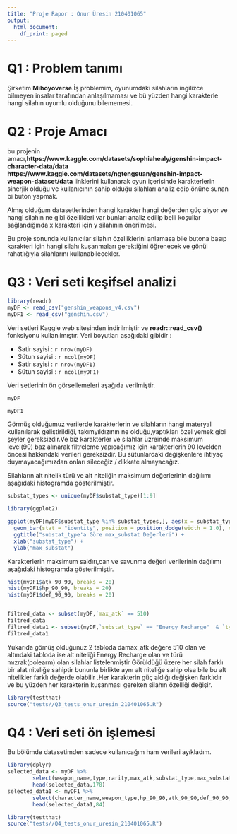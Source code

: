 ```yaml
---
title: "Proje Rapor : Onur Üresin 210401065"
output:
  html_document:
    df_print: paged
---
```



# Q1 : Problem tanımı

Şirketim **Mihoyoverse**.İş problemim, oyunumdaki silahların ingilizce bilmeyen insalar tarafından anlaşılmaması ve bü yüzden hangi karakterle hangi silahın uyumlu olduğunu bilememesi.
 

# Q2 : Proje Amacı
bu projenin amacı,**https://www.kaggle.com/datasets/sophiahealy/genshin-impact-character-data/data** **https://www.kaggle.com/datasets/ngtengsuan/genshin-impact-weapon-dataset/data** linklerini kullanarak
oyun içerisinde karakterlerin sinerjik olduğu ve kullanıcının sahip olduğu silahları analiz edip önüne sunan bi buton yapmak.


Almış olduğum datasetlerinden hangi karakter hangi değerden güç alıyor ve hangi silahın ne gibi özellikleri var bunları analiz edilip belli koşullar sağlandığında 
x karakteri için y silahının önerilmesi.

Bu proje sonunda kullanıcılar silahın özelliklerini anlamasa bile butona basıp karakteri için hangi silahı kuşanmaları gerektiğini öğrenecek ve gönül rahatlığıyla silahlarını kullanabilecekler.


# Q3 : Veri seti keşifsel analizi

```r

library(readr)
myDF <- read_csv("genshin_weapons_v4.csv")
myDF1 <- read_csv("genshin.csv")
```

Veri setleri Kaggle web sitesinden indirilmiştir ve **readr::read_csv()** fonksiyonu kullanılmıştır. Veri boyutları aşağıdaki gibidir :

- Satir sayisi : `r nrow(myDF)`
- Sütun sayisi : `r ncol(myDF)`
- Satir sayisi : `r nrow(myDF1)`
- Sütun sayisi : `r ncol(myDF1)`

Veri setlerinin ön görsellemeleri aşağıda verilmiştir.

```r
myDF
```

```r
myDF1
```

Görmüş olduğumuz verilerde karakterlerin ve silahların hangi materyal kullanılarak geliştirildiği, takımyıldızının ne olduğu,yaptıkları özel yemek gibi şeyler gereksizdir.Ve biz karakterler ve silahlar üzreinde maksimum level(90) baz alınarak filtreleme yapıcağımız için karakterlerin 90 levelden öncesi hakkındaki verileri gereksizdir. Bu sütunlardaki değişkenlere ihtiyaç duymayacağımızdan onları sileceğiz / dikkate almayacağız.



Silahların alt nitelik türü ve alt niteliğin maksimum değerlerinin dağılımı aşağıdaki histogramda gösterilmiştir.


```r

substat_types <- unique(myDF$substat_type)[1:9]

library(ggplot2)

ggplot(myDF[myDF$substat_type %in% substat_types,], aes(x = substat_type, y = max_substat, fill = substat_type)) +
  geom_bar(stat = "identity", position = position_dodge(width = 1.0), color = "black") +
  ggtitle("substat_type'a Göre max_substat Değerleri") +
  xlab("substat_type") +
  ylab("max_substat")

```


Karakterlerin maksimum saldırı,can ve savunma değeri verilerinin dağılımı aşağıdaki histogramda gösterilmiştir.


```r
hist(myDF1$atk_90_90, breaks = 20)
hist(myDF1$hp_90_90, breaks = 20)
hist(myDF1$def_90_90, breaks = 20)


filtred_data <- subset(myDF,`max_atk` == 510) 
filtred_data
filtred_data1 <- subset(myDF,`substat_type` == "Energy Recharge"  & `type` == "Polearm")
filtred_data1


```


Yukarıda gömüş olduğunuz 2 tabloda damax_atk değere 510 olan ve altındaki tabloda ise alt niteliği Energy Recharge olan ve türü mızrak(polearm) olan silahlar listelenmiştir 
Görüldüğü üzere her silah farklı bir alat niteliğe sahiptir bununla birlikte aynı alt niteliğe sahip olsa bile bu alt nitelikler farklı değerde olabilir .Her karakterin güç aldığı değişken farklıdır ve bu yüzden her karakterin kuşanması gereken silahın özelliği değişir.
```r
library(testthat)
source("tests//Q3_tests_onur_uresin_210401065.R")

```


# Q4 : Veri seti ön işlemesi

Bu bölümde datasetimden sadece kullanıcağım ham verileri ayıkladım.

```r
library(dplyr)
selected_data <- myDF %>%
        select(weapon_name,type,rarity,max_atk,substat_type,max_substat)
        head(selected_data,178)
selected_data1 <- myDF1 %>%
        select(character_name,weapon_type,hp_90_90,atk_90_90,def_90_90,ascension,special_6)
        head(selected_data1,84)

```

```r
library(testthat)
source("tests//Q4_tests_onur_uresin_210401065.R")

```



